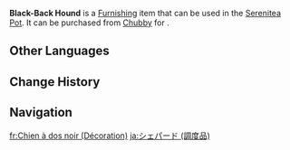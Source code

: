 {{About|the furnishing|the wildlife|Black-Back Hound}}
{{Furnishing Infobox
|id             = 369107
|title          = Black-Back Hound
|image          = Item Black-Back Hound (Furnishing).png
|category       = Animal
|category2      = Animal
|subcategory    = Outdoor Creature
|subcategory2   = Indoor Creature
|quality        = 3
|adeptal_energy = 100
|load           = 500
|reduced_load   = 500
|description    = Humanity's best friend!<br>Once bred by aristocrats of ancient times as hunting hounds, they are now known for being a loyal, reliable, and friendly breed.<br>It's said that they still retain their hunting instinct, and even [[Paimon]] noticed that just [[Tubby]] yawning outside is enough to put them on the alert.
|mention        = Paimon;Tubby
|source1        = [[Chubby]]
}}
'''Black-Back Hound''' is a [[Furnishing]] item that can be used in the [[Serenitea Pot]]. It can be purchased from [[Chubby]] for {{Item|Realm Currency|x=100}}.

==Other Languages==
{{Other Languages
|Transclude=Black-Back Hound
}}

==Change History==
{{Change History|1.5}}

==Navigation==
{{Furnishing Navbox/Living|Animal}}

[[fr:Chien à dos noir (Décoration)]]
[[ja:シェパード (調度品)]]